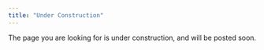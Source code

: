 ```yaml
---
title: "Under Construction"
---
```


The page you are looking for is under construction, and will be posted soon.